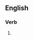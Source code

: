 {{also|Pythagorizes}}

==English==

===Verb===
{{head|en|verb form}}

# {{en-third-person singular of|pythagorize}}